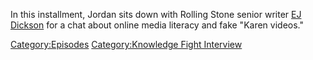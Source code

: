 {{DEFAULTSORT:
    #_EPISODE_0849:Chatting with EJ Dickson
}}{{Episode
    | title           = Chatting with EJ Dickson
    | caption         = Listen to this episode on [https://knowledgefight.libsyn.com/849-chatting-with-ej-dickson Libsyn] [https://open.spotify.com/episode/34PuKdvQDe47xfw18TutLt Spotify]
    | episodeNumber   = 849
    | length          = 00:57:31
    | airDate         = September 15, 2023
    | episodeType     = [[:Category:Knowledge Fight Interview|Knowledge Fight Interview]]
    | appearance      = [[EJ Dickson]]
    | previousEpisode = [[848: The News Blitz]]
    | nextEpisode     = [[850: September 14, 2023]]
}}

{{Stub}}

In this installment, Jordan sits down with Rolling Stone senior writer [https://twitter.com/ejdickson EJ Dickson] for a chat about online media literacy and fake "Karen videos."

[[Category:Episodes]]
[[Category:Knowledge Fight Interview]]
